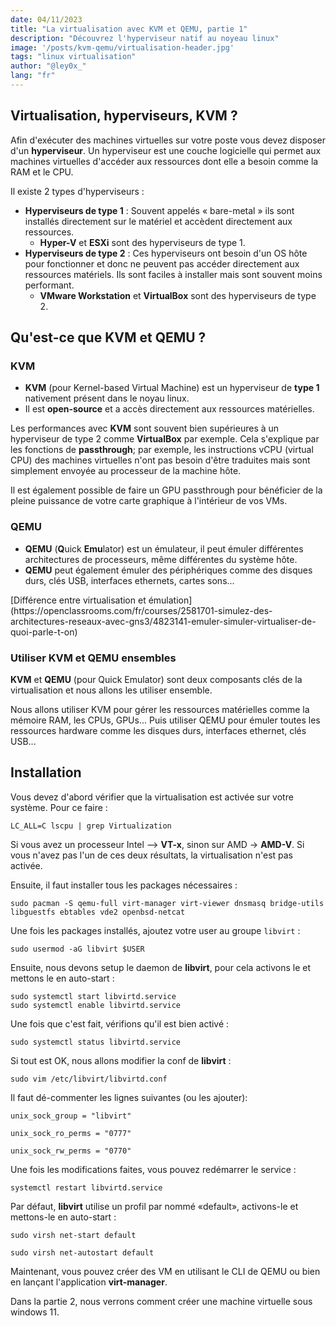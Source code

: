 ```yaml
---
date: 04/11/2023
title: "La virtualisation avec KVM et QEMU, partie 1"
description: "Découvrez l'hyperviseur natif au noyeau linux"
image: '/posts/kvm-qemu/virtualisation-header.jpg'
tags: "linux virtualisation"
author: "@ley0x_"
lang: "fr"
---
```


## Virtualisation, hyperviseurs, KVM ?

Afin d'exécuter des machines virtuelles sur votre poste vous devez disposer d'un **hyperviseur**. Un hyperviseur est une couche logicielle qui permet aux machines virtuelles d'accéder aux ressources dont elle a besoin comme la RAM et le CPU.

Il existe 2 types d'hyperviseurs :
- **Hyperviseurs de type 1** : Souvent appelés « bare-metal » ils sont installés directement sur le matériel et accèdent directement aux ressources. 
	- **Hyper-V** et **ESXi** sont des hyperviseurs de type 1.
- **Hyperviseurs de type 2** : Ces hyperviseurs ont besoin d'un OS hôte pour fonctionner et donc ne peuvent pas accéder directement aux ressources matériels. Ils sont faciles à installer mais sont souvent moins performant.
	- **VMware Workstation** et **VirtualBox** sont des hyperviseurs de type 2.

## Qu'est-ce que KVM et QEMU ?

### KVM


- **KVM** (pour Kernel-based Virtual Machine) est un hyperviseur de **type 1** nativement présent dans le noyau linux.
- Il est **open-source** et a accès directement aux ressources matérielles.

Les performances avec **KVM** sont souvent bien supérieures à un hyperviseur de type 2 comme **VirtualBox** par exemple.
Cela s'explique par les fonctions de **passthrough**; par exemple, les instructions vCPU (virtual CPU) des machines virtuelles n'ont pas besoin d'être traduites mais sont simplement envoyée au processeur de la machine hôte.

<Tip>
Il est également possible de faire un GPU passthrough pour bénéficier de la pleine puissance de votre carte graphique à l'intérieur de vos VMs.
</Tip>

### QEMU

- **QEMU** (**Q**uick **Emu**lator) est un émulateur, il peut émuler différentes architectures de processeurs, même différentes du système hôte.
- **QEMU** peut également émuler des périphériques comme des disques durs, clés USB, interfaces ethernets, cartes sons...

<Tip>
[Différence entre virtualisation et émulation](https://openclassrooms.com/fr/courses/2581701-simulez-des-architectures-reseaux-avec-gns3/4823141-emuler-simuler-virtualiser-de-quoi-parle-t-on)
</Tip>

### Utiliser KVM et QEMU ensembles

**KVM** et **QEMU** (pour Quick Emulator) sont deux composants clés de la virtualisation et nous allons les utiliser ensemble.

Nous allons utiliser KVM pour gérer les ressources matérielles comme la mémoire RAM, les CPUs, GPUs... Puis utiliser QEMU pour émuler toutes les ressources hardware comme les disques durs, interfaces ethernet, clés USB...

## Installation

Vous devez d'abord vérifier que la virtualisation est activée sur votre système. Pour ce faire :

```shell
LC_ALL=C lscpu | grep Virtualization
```

Si vous avez un processeur Intel --> **VT-x**, sinon sur AMD -> **AMD-V**.
Si vous n'avez pas l'un de ces deux résultats, la virtualisation n'est pas activée.

Ensuite, il faut installer tous les packages nécessaires :

```shell
sudo pacman -S qemu-full virt-manager virt-viewer dnsmasq bridge-utils libguestfs ebtables vde2 openbsd-netcat
```

Une fois les packages installés, ajoutez votre user au groupe `libvirt` :
```shell
sudo usermod -aG libvirt $USER
```

Ensuite, nous devons setup le daemon de **libvirt**, pour cela activons le et mettons le en auto-start :
```shell showLineNumbers
sudo systemctl start libvirtd.service
sudo systemctl enable libvirtd.service
```

Une fois que c'est fait, vérifions qu'il est bien activé :

```shell
sudo systemctl status libvirtd.service
```

Si tout est OK, nous allons modifier la conf de **libvirt** :
```shell
sudo vim /etc/libvirt/libvirtd.conf
```

Il faut dé-commenter les lignes suivantes (ou les ajouter):
```shell
unix_sock_group = "libvirt"
```

```shell
unix_sock_ro_perms = "0777"
```

```shell
unix_sock_rw_perms = "0770"
```

Une fois les modifications faites, vous pouvez redémarrer le service :
```shell
systemctl restart libvirtd.service
```

Par défaut, **libvirt** utilise un profil par nommé «default», activons-le et mettons-le en auto-start :

```shell
sudo virsh net-start default
```

```shell
sudo virsh net-autostart default
```

Maintenant, vous pouvez créer des VM en utilisant le CLI de QEMU ou bien en lançant l'application **virt-manager**.

Dans la partie 2, nous verrons comment créer une machine virtuelle sous windows 11.
